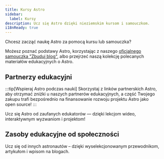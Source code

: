 ```yaml
---
title: Kursy Astro
sidebar:
  label: Kursy
description: Ucz się Astro dzięki nieziemskim kursom i samouczkom.
i18nReady: true
---
```


Chcesz zacząć naukę Astro za pomocą kursu lub samouczka?

Możesz poznać podstawy Astro, korzystając z naszego [oficjalnego samouczka "Zbuduj blog"](/pl/tutorial/0-introduction/), albo przejrzeć naszą kolekcję polecanych materiałów edukacyjnych o Astro.

## Partnerzy edukacyjni

:::tip[Wspieraj Astro podczas nauki]
Skorzystaj z linków partnerskich Astro, aby otrzymać zniżki u naszych partnerów edukacyjnych, a część Twojego zakupu trafi bezpośrednio na finansowanie rozwoju projektu Astro jako open source!
:::

Ucz się Astro od zaufanych edukatorów — dzięki lekcjom wideo, interaktywnym wyzwaniom i projektom!

<LinkCard
  title="Naucz się Astro z Coding in Public"
  href="https://learnastro.dev/?code=ASTRO_PROMO"
  description="Interaktywny kurs premium zawierający ponad 150 lekcji wideo, uczący korzystania z narzędzi i funkcji wbudowanych w Astro."
/>

<LinkCard
  title="Naucz się Astro z Jamesem Q Quickiem"
  href="https://scrimba.com/intro-to-astro-c00ar0fi5u?via=astro"
  description="Zbuduj swoją pierwszą stronę z Astro dzięki 35 interaktywnym lekcjom na Scrimbie – z połączeniem wideo i IDE na jednej, unikalnej platformie."
/>

## Zasoby edukacyjne od społeczności

Ucz się od innych astronautów – dzięki wyselekcjonowanym przewodnikom, artykułom i wpisom na blogach.

<CardGrid>
<LinkCard
  title="Astro Tips"
  href="https://astro-tips.dev/"
  description="Zaawansowane, nietypowe, eksperymentalne i tworzone przez społeczność przepisy, samouczki i szybkie porady."
/>

<LinkCard
  title="Astro Support Squid"
  href="https://get.supportsquid.ink/"
  description="Otwarte, publiczne forum wsparcia i baza wiedzy o Astro – poza Discordem."
/>
</CardGrid>



